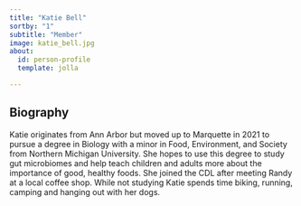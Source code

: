 ```yaml
---
title: "Katie Bell"
sortby: "1"
subtitle: "Member"
image: katie_bell.jpg
about:
  id: person-profile
  template: jolla

---
```


:::{#person-profile}
:::

## Biography
Katie originates from Ann Arbor but moved up to Marquette in 2021 to pursue a degree in Biology with a minor in Food, Environment, and Society from Northern Michigan University. She hopes to use this degree to study gut microbiomes and help teach children and adults more about the importance of good, healthy foods. She joined the CDL after meeting Randy at a local coffee shop. While not studying Katie spends time biking, running, camping and hanging out with her dogs.  

